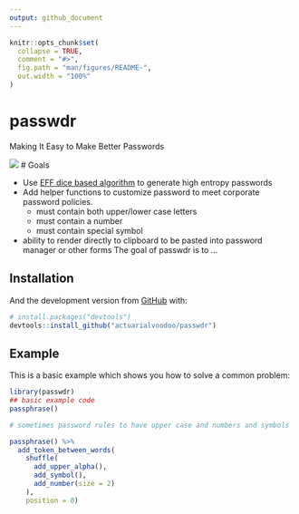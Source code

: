 ```yaml
---
output: github_document
---
```


<!-- README.md is generated from README.Rmd. Please edit that file -->

```r
knitr::opts_chunk$set(
  collapse = TRUE,
  comment = "#>",
  fig.path = "man/figures/README-",
  out.width = "100%"
)
```

# passwdr

<!-- badges: start -->
<!-- badges: end -->

Making It Easy to Make Better Passwords

![](https://imgs.xkcd.com/comics/password_strength.png)
# Goals

* Use [EFF dice based algorithm](https://www.eff.org/dice) to generate high entropy passwords
* Add helper functions to customize password to meet corporate password policies.
  - must contain both upper/lower case letters
  - must contain a number
  - must contain special symbol
* ability to render directly to clipboard to be pasted into password manager or other forms  The goal of passwdr is to ...

## Installation
<!--
You can install the released version of passwdr from [CRAN](https://CRAN.R-project.org) with:

``` r
install.packages("passwdr")
```
-->

And the development version from [GitHub](https://github.com/) with:

``` r
# install.packages("devtools")
devtools::install_github("actuarialvoodoo/passwdr")
```
## Example

This is a basic example which shows you how to solve a common problem:

```r
library(passwdr)
## basic example code
passphrase()

# sometimes password rules to have upper case and numbers and symbols

passphrase() %>% 
  add_token_between_words(
    shuffle(
      add_upper_alpha(), 
      add_symbol(), 
      add_number(size = 2)
    ), 
    position = 0)  


```
